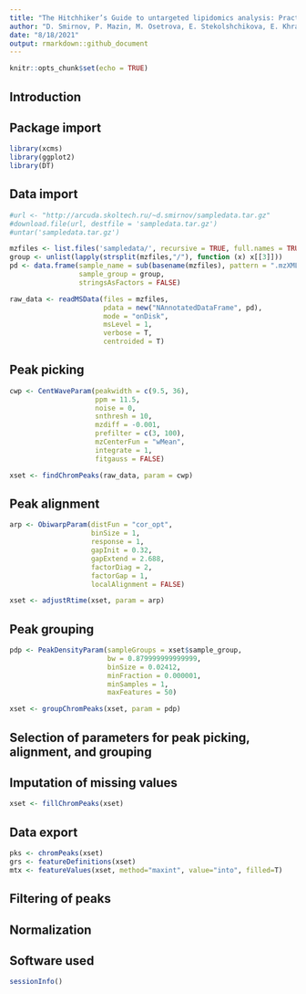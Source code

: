 ```yaml
---
title: "The Hitchhiker’s Guide to untargeted lipidomics analysis: Practical guidelines"
author: "D. Smirnov, P. Mazin, M. Osetrova, E. Stekolshchikova, E. Khrameeva"
date: "8/18/2021"
output: rmarkdown::github_document
---
```


```r
knitr::opts_chunk$set(echo = TRUE)
```

## Introduction


## Package import
```r
library(xcms)
library(ggplot2)
library(DT)
```


## Data import
```r
#url <- "http://arcuda.skoltech.ru/~d.smirnov/sampledata.tar.gz"
#download.file(url, destfile = 'sampledata.tar.gz')
#untar('sampledata.tar.gz')
```


```r
mzfiles <- list.files('sampledata/', recursive = TRUE, full.names = TRUE, pattern = '.mzML')
group <- unlist(lapply(strsplit(mzfiles,"/"), function (x) x[[3]]))
pd <- data.frame(sample_name = sub(basename(mzfiles), pattern = ".mzXML", replacement = "", fixed = TRUE), 
                 sample_group = group, 
                 stringsAsFactors = FALSE)
```


```r
raw_data <- readMSData(files = mzfiles, 
                       pdata = new("NAnnotatedDataFrame", pd), 
                       mode = "onDisk", 
                       msLevel = 1, 
                       verbose = T, 
                       centroided = T)
```

## Peak picking
```r
cwp <- CentWaveParam(peakwidth = c(9.5, 36),
                     ppm = 11.5,
                     noise = 0, 
                     snthresh = 10, 
                     mzdiff = -0.001, 
                     prefilter = c(3, 100), 
                     mzCenterFun = "wMean", 
                     integrate = 1, 
                     fitgauss = FALSE)
```

```r
xset <- findChromPeaks(raw_data, param = cwp)
```

## Peak alignment
```r
arp <- ObiwarpParam(distFun = "cor_opt", 
                    binSize = 1, 
                    response = 1, 
                    gapInit = 0.32, 
                    gapExtend = 2.688, 
                    factorDiag = 2, 
                    factorGap = 1,
                    localAlignment = FALSE)
```

```r
xset <- adjustRtime(xset, param = arp)
```

## Peak grouping
```r
pdp <- PeakDensityParam(sampleGroups = xset$sample_group, 
                        bw = 0.879999999999999, 
                        binSize = 0.02412, 
                        minFraction = 0.000001, 
                        minSamples = 1, 
                        maxFeatures = 50)
```

```r
xset <- groupChromPeaks(xset, param = pdp)
```

## Selection of parameters for peak picking, alignment, and grouping


## Imputation of missing values
```r
xset <- fillChromPeaks(xset)
```

## Data export
```r
pks <- chromPeaks(xset)
grs <- featureDefinitions(xset)
mtx <- featureValues(xset, method="maxint", value="into", filled=T) 
```

## Filtering of peaks

## Normalization


## Software used
```r
sessionInfo()
```









